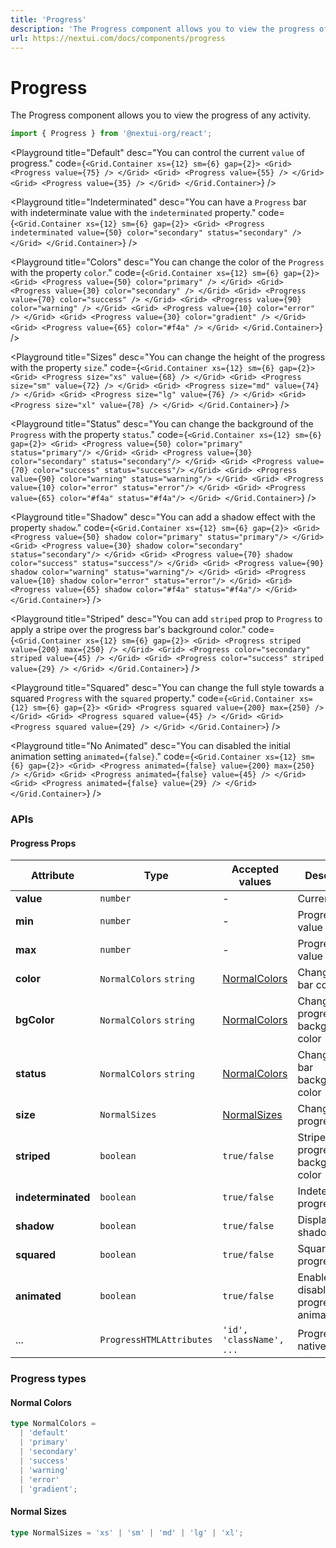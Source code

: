```yaml
---
title: 'Progress'
description: 'The Progress component allows you to view the progress of any activity.'
url: https://nextui.com/docs/components/progress
---
```


# Progress

The Progress component allows you to view the progress of any activity.

```jsx
import { Progress } from '@nextui-org/react';
```

<CarbonAd />

<Playground
  title="Default"
  desc="You can control the current `value` of progress."
  code={`
 <Grid.Container xs={12} sm={6} gap={2}>
    <Grid>
        <Progress value={75} />
    </Grid>
    <Grid>
        <Progress value={55} />
    </Grid>
    <Grid>
        <Progress value={35} />
    </Grid>
</Grid.Container>
`}
/>

<Playground
  title="Indeterminated"
  desc="You can have a `Progress` bar with indeterminate value with the `indeterminated` property."
  code={`
 <Grid.Container xs={12} sm={6} gap={2}>
    <Grid>
        <Progress indeterminated value={50} color="secondary" status="secondary" />
    </Grid>
</Grid.Container>
`}
/>

<Playground
  title="Colors"
  desc="You can change the color of the `Progress` with the property `color`."
  code={`
 <Grid.Container xs={12} sm={6} gap={2}>
    <Grid>
        <Progress value={50} color="primary" />
    </Grid>
    <Grid>
        <Progress value={30} color="secondary" />
    </Grid>
    <Grid>
        <Progress value={70} color="success" />
    </Grid>
    <Grid>
        <Progress value={90} color="warning" />
    </Grid>
    <Grid>
        <Progress value={10} color="error" />
    </Grid>
    <Grid>
        <Progress value={30} color="gradient" />
    </Grid>
    <Grid>
        <Progress value={65} color="#f4a" />
    </Grid>
</Grid.Container>
`}
/>

<Playground
  title="Sizes"
  desc="You can change the height of the progress with the property `size`."
  code={`
 <Grid.Container xs={12} sm={6} gap={2}>
    <Grid>
        <Progress size="xs" value={68} />
    </Grid>
    <Grid>
        <Progress size="sm" value={72} />
    </Grid>
    <Grid>
        <Progress size="md" value={74} />
    </Grid>
    <Grid>
        <Progress size="lg" value={76} />
    </Grid>
    <Grid>
        <Progress size="xl" value={78} />
    </Grid>
</Grid.Container>
`}
/>

<Playground
  title="Status"
  desc="You can change the background of the `Progress` with the property `status`."
  code={`
 <Grid.Container xs={12} sm={6} gap={2}>
    <Grid>
        <Progress value={50} color="primary" status="primary"/>
    </Grid>
    <Grid>
        <Progress value={30} color="secondary" status="secondary"/>
    </Grid>
    <Grid>
        <Progress value={70} color="success" status="success"/>
    </Grid>
    <Grid>
        <Progress value={90} color="warning" status="warning"/>
    </Grid>
    <Grid>
        <Progress value={10} color="error" status="error"/>
    </Grid>
    <Grid>
        <Progress value={65} color="#f4a" status="#f4a"/>
    </Grid>
</Grid.Container>
`}
/>

<Playground
  title="Shadow"
  desc="You can add a shadow effect with the property `shadow`."
  code={`
 <Grid.Container xs={12} sm={6} gap={2}>
    <Grid>
        <Progress value={50} shadow color="primary" status="primary"/>
    </Grid>
    <Grid>
        <Progress value={30} shadow color="secondary" status="secondary"/>
    </Grid>
    <Grid>
        <Progress value={70} shadow color="success" status="success"/>
    </Grid>
    <Grid>
        <Progress value={90} shadow color="warning" status="warning"/>
    </Grid>
    <Grid>
        <Progress value={10} shadow color="error" status="error"/>
    </Grid>
    <Grid>
        <Progress value={65} shadow color="#f4a" status="#f4a"/>
    </Grid>
</Grid.Container>
`}
/>

<Playground
  title="Striped"
  desc="You can add `striped` prop to `Progress` to apply a stripe over the progress bar's background color."
  code={`
 <Grid.Container xs={12} sm={6} gap={2}>
    <Grid>
       <Progress striped value={200} max={250} />
    </Grid>
    <Grid>
       <Progress color="secondary" striped value={45} />
    </Grid>
    <Grid>
       <Progress color="success" striped value={29} />
    </Grid>
</Grid.Container>
`}
/>

<Playground
  title="Squared"
  desc="You can change the full style towards a squared `Progress` with the `squared` property."
  code={`
 <Grid.Container xs={12} sm={6} gap={2}>
    <Grid>
      <Progress squared value={200} max={250} />
    </Grid>
    <Grid>
      <Progress squared value={45} />
    </Grid>
    <Grid>
      <Progress squared value={29} />
    </Grid>
</Grid.Container>
`}
/>

<Playground
  title="No Animated"
  desc="You can disabled the initial animation setting `animated={false}`."
  code={`
 <Grid.Container xs={12} sm={6} gap={2}>
    <Grid>
      <Progress animated={false} value={200} max={250} />
    </Grid>
    <Grid>
      <Progress animated={false} value={45} />
    </Grid>
    <Grid>
      <Progress animated={false} value={29} />
    </Grid>
</Grid.Container>
`}
/>

<Spacer y={3} />

### APIs

<Spacer y={2} />

#### Progress Props

| Attribute          | Type                     | Accepted values                | Description                                     | Default   |
| ------------------ | ------------------------ | ------------------------------ | ----------------------------------------------- | --------- |
| **value**          | `number`                 | -                              | Current value                                   | -         |
| **min**            | `number`                 | -                              | Progress min value                              | `0`       |
| **max**            | `number`                 | -                              | Progress max value                              | `100`     |
| **color**          | `NormalColors` `string`  | [NormalColors](#normal-colors) | Change filler bar color                         | `default` |
| **bgColor**        | `NormalColors` `string`  | [NormalColors](#normal-colors) | Change progress background color                | -         |
| **status**         | `NormalColors` `string`  | [NormalColors](#normal-colors) | Change filler bar background color              | `default` |
| **size**           | `NormalSizes`            | [NormalSizes](#normal-sizes)   | Change progress size                            | `medium`  |
| **striped**        | `boolean`                | `true/false`                   | Stripe over the progress bar's background color | `false`   |
| **indeterminated** | `boolean`                | `true/false`                   | Indeterminated progress                         | `false`   |
| **shadow**         | `boolean`                | `true/false`                   | Display shadow effect                           | `false`   |
| **squared**        | `boolean`                | `true/false`                   | Squared progress                                | `false`   |
| **animated**       | `boolean`                | `true/false`                   | Enable or disable the progress animation        | `true`    |
| ...                | `ProgressHTMLAttributes` | `'id', 'className', ...`       | Progress native props                           | -         |

<Spacer y={2} />

### Progress types

<Spacer y={1} />

#### Normal Colors

```ts
type NormalColors =
  | 'default'
  | 'primary'
  | 'secondary'
  | 'success'
  | 'warning'
  | 'error'
  | 'gradient';
```

#### Normal Sizes

```ts
type NormalSizes = 'xs' | 'sm' | 'md' | 'lg' | 'xl';
```
